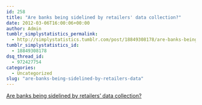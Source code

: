 ```yaml
---
id: 258
title: "Are banks being sidelined by retailers' data collection?"
date: 2012-03-06T16:00:06+00:00
author: Admin
tumblr_simplystatistics_permalink:
  - http://simplystatistics.tumblr.com/post/18849308178/are-banks-being-sidelined-by-retailers-data
tumblr_simplystatistics_id:
  - 18849308178
dsq_thread_id:
  - 972427754
categories:
  - Uncategorized
slug: "are-banks-being-sidelined-by-retailers-data"
---
```

[Are banks being sidelined by retailers' data collection?](http://dealbook.nytimes.com/2012/02/28/live-blog-investor-day-at-jpmorgan-chase/)
